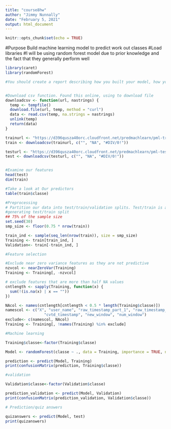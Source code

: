 ---
title: "course8hw"
author: "Jimmy Nunnally"
date: "February 5, 2021"
output: html_document
---

```{r setup, include=FALSE}
knitr::opts_chunk$set(echo = TRUE)
```


#Purpose Build machine learning model to predict work out classes
#Load libraries
#I will be using random forest model due to prior knowledge and the fact that they generally perform well

```{r set   up}
library(caret)
library(randomForest)

#You should create a report describing how you built your model, how you used cross validation, what you think the expected out of sample error is, and why you made the choices you did. You will also use your prediction model to predict 20 different test cases.


#Download csv function. Found this online, using to download file
downloadcsv <- function(url, nastrings) {
  temp <- tempfile()
  download.file(url, temp, method = "curl")
  data <- read.csv(temp, na.strings = nastrings)
  unlink(temp)
  return(data)
}

trainurl <- "https://d396qusza40orc.cloudfront.net/predmachlearn/pml-training.csv"
train <- downloadcsv(trainurl, c("", "NA", "#DIV/0!"))

testurl <- "https://d396qusza40orc.cloudfront.net/predmachlearn/pml-testing.csv"
test <- downloadcsv(testurl, c("", "NA", "#DIV/0!"))



```


```{r EDA}

#Examine our features
head(test)
dim(train)

#Take a look at Our predictors
table(train$classe)
```


```{r preprocess}
#Preprocessing
# Partition our data into test/train/validation splits. Test/train is already done for us, so we will reserve 20% for validation and aim for a 60/20/20. Assuming that 20% is already reserved for test than this would be 75% of whats remaining for train and 25% for validation
#generating test/train split
## 75% of the sample size
set.seed(30)
smp_size <- floor(0.75 * nrow(train))

train_ind <- sample(seq_len(nrow(train)), size = smp_size)
Training <- train[train_ind, ]
Validation<- train[-train_ind, ]
```

```{r feature select}
#Feature selection

#Exclude near zero variance features as they are not predictive
nzvcol <- nearZeroVar(Training)
Training <- Training[, -nzvcol]

# exclude features that are more than half NA values
cntlength <- sapply(Training, function(x) {
  sum(!(is.na(x) | x == ""))
})

NAcol <- names(cntlength[cntlength < 0.5 * length(Training$classe)])
namescol <- c("X", "user_name", "raw_timestamp_part_1", "raw_timestamp_part_2", 
                 "cvtd_timestamp", "new_window", "num_window")
exclude<- c(namescol, NAcol)
Training <- Training[, !names(Training) %in% exclude]

```

``` {r machine learning}
#Machine learning

Training$classe<-factor(Training$classe) 

Model <- randomForest(classe ~ ., data = Training, importance = TRUE, ntrees = 50)

prediction <- predict(Model, Training)
print(confusionMatrix(prediction, Training$classe))
```

```{r validation}

#validation

Validation$classe<-factor(Validation$classe) 

prediction_validation <- predict(Model, Validation)
print(confusionMatrix(prediction_validation, Validation$classe))


```

``` {r answers}
# Prediction/quiz answers 

quizanswers <- predict(Model, test)
print(quizanswers)

```




